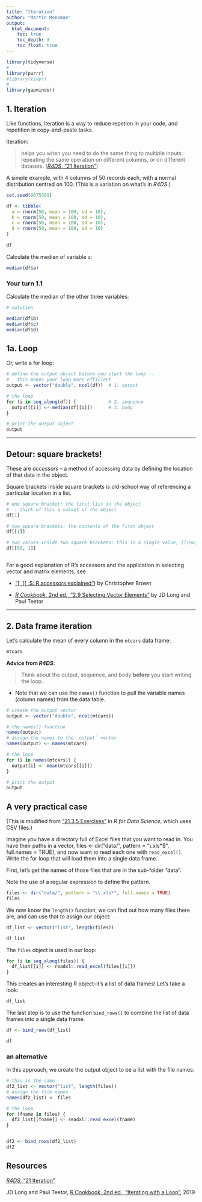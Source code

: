 ```yaml
---
title: "Iteration"
author: "Martin Monkman"
output:
  html_document:
    toc: true
    toc_depth: 3
    toc_float: true
---
```

```r

library(tidyverse)
#
library(purrr)
#library(tidyr)
#
library(gapminder)

```


## 1. Iteration

Like functions, iteration is a way to reduce repetion in your code, and repetition in copy-and-paste tasks.

Iteration:  

> helps you when you need to do the same thing to multiple inputs: repeating the same operation on different columns, or on different datasets. ([_R4DS_, "21 Iteration"](https://r4ds.had.co.nz/iteration.html))


A simple example, with 4 columns of 50 records each, with a normal distribution centred on 100. (This is a variation on what's in _R4DS_.)


```r
set.seed(8675309)

df <- tibble(
  a = rnorm(50, mean = 100, sd = 10),
  b = rnorm(50, mean = 100, sd = 10),
  c = rnorm(50, mean = 100, sd = 10),
  d = rnorm(50, mean = 100, sd = 10)
)
  
df

```

Calculate the median of variable `a`:

```r
median(df$a)

```

### Your turn 1.1

Calculate the median of the other three variables:

```r
# solution

median(df$b)
median(df$c)
median(df$d)

```

## 1a. Loop

Or, write a for loop:

```r
# define the output object before you start the loop --
#   this makes your loop more efficient
output <- vector("double", ncol(df))  # 1. output

# the loop
for (i in seq_along(df)) {            # 2. sequence
  output[[i]] <- median(df[[i]])      # 3. body
}

# print the output object
output

```


---

## Detour: square brackets!

These are _accessors_ -- a method of accessing data by defining the location of that data in the object.

Square brackets inside square brackets is old-school way of referencing a particular location in a list.

```r

# one square bracket: the first list in the object
#  - think of this a subset of the object
df[1]

# two square brackets: the contents of the first object
df[[1]]

# two values inside two square brackets: this is a single value, [[row, column]]
df[[50, 1]]



```

For a good explanation of R's accessors and the application in selecting vector and matrix elements, see 

* ["\[, \[\[, $: R accessors explained"](https://www.r-bloggers.com/r-accessors-explained/)) by Christopher Brown

* [_R Cookbook_, 2nd ed., "2.9 Selecting Vector Elements"](https://rc2e.com/somebasics#recipe-id039) by JD Long and Paul Teetor


---

## 2. Data frame iteration

Let's calculate the mean of every column in the `mtcars` data frame:

```r

mtcars

```



**Advice from _R4DS_:**

> Think about the output, sequence, and body **before** you start writing the loop.


* Note that we can use the `names()` function to pull the variable names (column names) from the data table.

```r
# create the output vector
output <- vector("double", ncol(mtcars))

# the names() function 
names(output)
# assign the names to the `output` vector
names(output) <- names(mtcars)

# the loop
for (i in names(mtcars)) {
  output[i] <- mean(mtcars[[i]])
}

# print the output
output

```


## A very practical case

(This is modified from ["21.3.5 Exercises"](https://r4ds.had.co.nz/iteration.html#exercises-56) in _R for Data Science_, which uses CSV files.)


Imagine you have a directory full of Excel files that you want to read in. You have their paths in a vector, files <- dir("data/", pattern = "\\.xls*$", full.names = TRUE), and now want to read each one with `read_excel()`. Write the for loop that will load them into a single data frame.


First, let's get the names of those files that are in the sub-folder "data". 

Note the use of a regular expression to define the pattern.

```r

files <- dir("data/", pattern = "\\.xls*", full.names = TRUE)
files

```

We now know the `length()` function, we can find out how many files there are, and can use that to assign our object:

```r

df_list <- vector("list", length(files))

df_list
```

The `files` object is used in our loop:

```r
for (i in seq_along(files)) {
  df_list[[i]] <- readxl::read_excel(files[[i]])
}
```

This creates an interesting R object--it's a list of data frames! Let's take a look:

```r
df_list
```

The last step is to use the function `bind_rows()` to combine the list of data frames into a single data frame.

```r

df <- bind_rows(df_list)

df 

```


### an alternative

In this approach, we create the output object to be a list with the file names:

```r
# this is the same
df2_list <- vector("list", length(files))
# assign the file names
names(df2_list) <- files

# the loop
for (fname in files) {
  df2_list[[fname]] <- readxl::read_excel(fname)
}


df2 <- bind_rows(df2_list)
df2
```





## Resources

[_R4DS_, "21 Iteration"](https://r4ds.had.co.nz/iteration.html)

JD Long and Paul Teetor, [R Cookbook, 2nd ed., "Iterating with a Loop"](https://rc2e.com/simpleprogramming#recipe-for_loop), 2019

